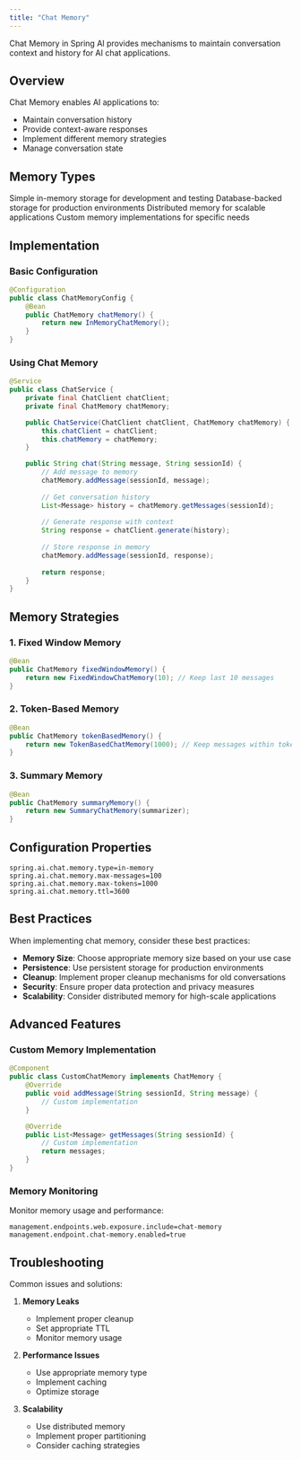 ```yaml
---
title: "Chat Memory"
---
```


Chat Memory in Spring AI provides mechanisms to maintain conversation context and history for AI chat applications.

## Overview

Chat Memory enables AI applications to:
- Maintain conversation history
- Provide context-aware responses
- Implement different memory strategies
- Manage conversation state

## Memory Types

<CardGroup cols={2}>
  <Card title="In-Memory" icon="memory">
    Simple in-memory storage for development and testing
  </Card>
  <Card title="Persistent" icon="database">
    Database-backed storage for production environments
  </Card>
  <Card title="Distributed" icon="network-wired">
    Distributed memory for scalable applications
  </Card>
  <Card title="Custom" icon="code">
    Custom memory implementations for specific needs
  </Card>
</CardGroup>

## Implementation

### Basic Configuration

```java
@Configuration
public class ChatMemoryConfig {
    @Bean
    public ChatMemory chatMemory() {
        return new InMemoryChatMemory();
    }
}
```

### Using Chat Memory

```java
@Service
public class ChatService {
    private final ChatClient chatClient;
    private final ChatMemory chatMemory;

    public ChatService(ChatClient chatClient, ChatMemory chatMemory) {
        this.chatClient = chatClient;
        this.chatMemory = chatMemory;
    }

    public String chat(String message, String sessionId) {
        // Add message to memory
        chatMemory.addMessage(sessionId, message);
        
        // Get conversation history
        List<Message> history = chatMemory.getMessages(sessionId);
        
        // Generate response with context
        String response = chatClient.generate(history);
        
        // Store response in memory
        chatMemory.addMessage(sessionId, response);
        
        return response;
    }
}
```

## Memory Strategies

### 1. Fixed Window Memory

```java
@Bean
public ChatMemory fixedWindowMemory() {
    return new FixedWindowChatMemory(10); // Keep last 10 messages
}
```

### 2. Token-Based Memory

```java
@Bean
public ChatMemory tokenBasedMemory() {
    return new TokenBasedChatMemory(1000); // Keep messages within token limit
}
```

### 3. Summary Memory

```java
@Bean
public ChatMemory summaryMemory() {
    return new SummaryChatMemory(summarizer);
}
```

## Configuration Properties

```properties
spring.ai.chat.memory.type=in-memory
spring.ai.chat.memory.max-messages=100
spring.ai.chat.memory.max-tokens=1000
spring.ai.chat.memory.ttl=3600
```

## Best Practices

<Note>
When implementing chat memory, consider these best practices:
</Note>

- **Memory Size**: Choose appropriate memory size based on your use case
- **Persistence**: Use persistent storage for production environments
- **Cleanup**: Implement proper cleanup mechanisms for old conversations
- **Security**: Ensure proper data protection and privacy measures
- **Scalability**: Consider distributed memory for high-scale applications

## Advanced Features

### Custom Memory Implementation

```java
@Component
public class CustomChatMemory implements ChatMemory {
    @Override
    public void addMessage(String sessionId, String message) {
        // Custom implementation
    }

    @Override
    public List<Message> getMessages(String sessionId) {
        // Custom implementation
        return messages;
    }
}
```

### Memory Monitoring

Monitor memory usage and performance:

```properties
management.endpoints.web.exposure.include=chat-memory
management.endpoint.chat-memory.enabled=true
```

## Troubleshooting

Common issues and solutions:

1. **Memory Leaks**
   - Implement proper cleanup
   - Set appropriate TTL
   - Monitor memory usage

2. **Performance Issues**
   - Use appropriate memory type
   - Implement caching
   - Optimize storage

3. **Scalability**
   - Use distributed memory
   - Implement proper partitioning
   - Consider caching strategies 